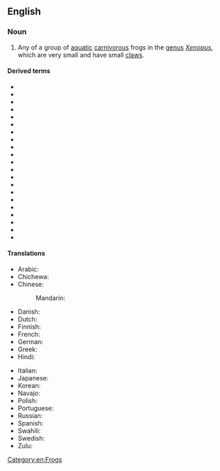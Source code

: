 ==English==
{{wikipedia}}

===Noun===
{{en-noun}}

# Any of a group of [[aquatic]] [[carnivorous]] frogs in the [[genus]] ''[[Xenopus]]'', which are very small and have small [[claw]]s.

====Derived terms====
* {{l|en|African clawed frog}}
* {{l|en|Andre's clawed frog}}
* {{l|en|Bouchia clawed frog}}
* {{l|en|Cape clawed frog}}
* {{l|en|De Witte's clawed frog}}
* {{l|en|Eritria clawed frog}}
* {{l|en|Fraser's clawed frog}}
* {{l|en|Kenyan clawed frog}}
* {{l|en|Kivu clawed frog}}
* {{l|en|Lake Oku clawed frog}}
* {{l|en|Largen's clawed frog}}
* {{l|en|Marsabit clawed frog}}
* {{l|en|Mawa clawed frog}}
* {{l|en|Muller's clawed frog}}
* {{l|en|Peracca's clawed frog}}
* {{l|en|savannah clawed frog}}
* {{l|en|Sidamo clawed frog}}
* {{l|en|Uganda clawed frog}}
* {{l|en|volcano clawed frog}}
* {{l|en|western clawed frog}}
* {{l|en|Witte's clawed frog}}

====Translations====
{{trans-top|any frog in the genus Xenopus}}
* Arabic: {{t-needed|ar}}
* Chichewa: {{t-needed|ny}}
* Chinese:
*: Mandarin: {{t+|cmn|爪蟾|tr=zhǎochán}}
* Danish: {{t-needed|da}}
* Dutch: {{t|nl|klauwkikker|m}}
* Finnish: {{t|fi|aitokynsisammakko}}
* French: {{t-needed|fr}}
* German: {{t|de|Krallenfrosch|m}}
* Greek: {{t-needed|el}}
* Hindi: {{t-needed|hi}}
{{trans-mid}}
* Italian: {{t-needed|it}}
* Japanese: {{t-needed|ja}}
* Korean: {{t-needed|ko}}
* Navajo: {{t|nv|chʼał bikéshgaan hólóní}}
* Polish: {{t|pl|[[żaba]] [[szponiasty|szponiasta]]}} {{qualifier|also refers to ''xenopus laevis''}}
* Portuguese: {{t-needed|pt}}
* Russian: {{t|ru|шпо́рцевая лягу́шка|f}}
* Spanish: {{t-needed|es}}
* Swahili: {{t-needed|sw}}
* Swedish: {{t|sv|klogroda|c}}
* Zulu: {{t-needed|zu}}
{{trans-bottom}}

[[Category:en:Frogs]]
